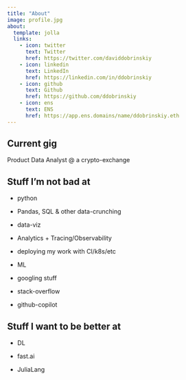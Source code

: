 ```yaml
---
title: "About"
image: profile.jpg
about:
  template: jolla
  links:
    - icon: twitter
      text: Twitter
      href: https://twitter.com/daviddobrinskiy
    - icon: linkedin
      text: LinkedIn
      href: https://linkedin.com/in/ddobrinskiy
    - icon: github
      text: Github
      href: https://github.com/ddobrinskiy
    - icon: ens 
      text: ENS
      href: https://app.ens.domains/name/ddobrinskiy.eth
---
```



## Current gig

Product Data Analyst @ a crypto-exchange

## Stuff I'm not bad at

* python

* Pandas, SQL & other data-crunching

* data-viz

* Analytics + Tracing/Observability

* deploying my work with CI/k8s/etc

* ML

* googling stuff

* stack-overflow

* github-copilot

## Stuff I want to be better at

* DL

* fast.ai

* JuliaLang
